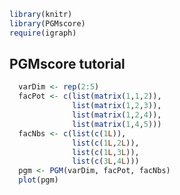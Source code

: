 <!--
%\VignetteEngine{knitr::knitr}
%\VignetteIndexEntry{An R Markdown Vignette with knitr}
-->
```r
library(knitr)
library(PGMscore)
require(igraph)
```

## PGMscore tutorial
```r
  varDim <- rep(2:5)
  facPot <- c(list(matrix(1,1,2)),
              list(matrix(1,2,3)),
              list(matrix(1,2,4)),
              list(matrix(1,4,5)))
  facNbs <- c(list(c(1L)),
              list(c(1L,2L)),
              list(c(1L,3L)),
              list(c(3L,4L)))
  pgm <- PGM(varDim, facPot, facNbs)
  plot(pgm)
```